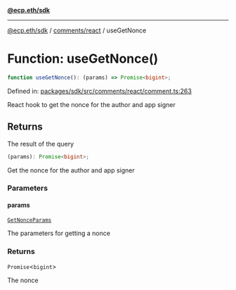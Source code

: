 [**@ecp.eth/sdk**](../../../index.mdx)

***

[@ecp.eth/sdk](/sdk-reference/index.mdx) / [comments/react](/sdk-reference/comments/react/index.mdx) / useGetNonce

# Function: useGetNonce()

```ts
function useGetNonce(): (params) => Promise<bigint>;
```

Defined in: [packages/sdk/src/comments/react/comment.ts:263](https://github.com/ecp-eth/comments-monorepo/blob/main/packages/sdk/src/comments/react/comment.ts#L263)

React hook to get the nonce for the author and app signer

## Returns

The result of the query

```ts
(params): Promise<bigint>;
```

Get the nonce for the author and app signer

### Parameters

#### params

[`GetNonceParams`](/sdk-reference/comments/type-aliases/GetNonceParams.mdx)

The parameters for getting a nonce

### Returns

`Promise`\<`bigint`\>

The nonce
